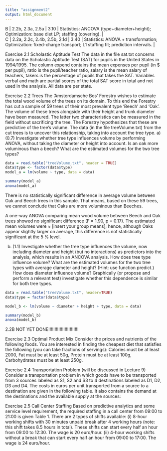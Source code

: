 ```yaml
---
title: "assignment2"
output: html_document
---
```


| B | 2.2b, 2.3a, 2.5a | 3.10 | Statistics: ANCOVA (type+diameter+height); Optimization: base diet LP; staffing (covering). |

| C | 2.2a, 2.2c, 2.4b, 2.5b, 2.1d | 3.40 | Statistics: ANOVA + transformation; Optimization: fixed-charge transport; L1 staffing fit; prediction intervals. |

Exercise 2.1 Scholastic Aptitude Test
The data in the file sat.txt concerns data on the Scholastic Aptitude Test (SAT) for pupils in
the United States in 1994/1995. The column expend contains the mean expenses per pupil (in
$ per pupil), ratio is the pupil/teacher ratio, salary is the mean salary of teachers, takers
is the percentage of pupils that takes the SAT. Variables verbal and math are partial scores
of the total SAT score in total and not used in the analysis. All data are per state.


Exercise 2.2 Trees
The ‘Amsterdamsche Bos’ Forestry wishes to estimate the total wood volume of the trees on
its domain. To this end the Forestry has cut a sample of 59 trees of their most prevalent type
‘Beech’ and ‘Oak’. The volume of these trees alongside with their height and trunk diameter
have been measured. The latter two characteristics can be measured in the field without
sacrificing the tree. The Forestry hypothesizes that these are predictive of the tree’s volume.
The data (in the file treeVolume.txt) from the cut trees is to uncover this relationship, taking
into account the tree type.
a) (0.7) Investigate whether tree type influences volume by performing ANOVA, without
taking the diameter or height into account. Is an oak more voluminous than a beech?
What are the estimated volumes for the two tree types?
```r
data = read.table("treeVolume.txt", header = TRUE)
data$type <- factor(data$type)
model_a = lm(volume ~ type, data = data)

summary(model_a)
anova(model_a)

```
There is no statistically significant difference in average volume between Oak and Beech trees in this sample.
That means, based on these 59 trees, we cannot conclude that Oaks are more voluminous than Beeches.

A one-way ANOVA comparing mean wood volume between Beech and Oak trees showed no significant difference (F = 1.90, p = 0.17).
The estimated mean volumes were ≈ [insert your group means]; hence, although Oaks appear slightly larger on average, this difference is not statistically significant at the 5 % level.

b) (1.1) Investigate whether the tree type influences the volume, now including diameter
and height (but no interactions) as predictors into the analysis, which results in an
ANCOVA analysis. How does tree type influence volume? What are the estimated
volumes for the two tree types with average diameter and height? (Hint: use function
predict.) How does diameter influence volume? Graphically (or propose and perform
a relevant test) investigate whether this dependence is similar for both tree types.

```r
data = read.table("treeVolume.txt", header=TRUE)
data$type = factor(data$type)

model_b <- lm(volume ~ diameter + height + type, data = data)

summary(model_b)
anova(model_b)          
```
2.2B NOT YET DONE!!!!!!!!!!!!!!!!!!!!!!!!



Exercise 2.3 Optimal Product Mix
Consider the prices and nutrients of the following foods.
You are interested in finding the cheapest diet that satisfies the following (you can take
fractions of servings):
Calories must be at least 2000,
Fat must be at least 50g,
Protein must be at least 100g,
Carbohydrates must be at least 250g.


Exercise 2.4 Transportation Problem (will be discussed in Lecture 9)
Consider a transportation problem in which goods have to be transported from 3 sources
labeled as S1, S2 and S3 to 4 destinations labeled as D1, D2, D3 and D4. The costs in euros
per unit transported from a source to a destination are given in the following table. It also
contains the demand at the destinations and the available supply at the sources:


Exercise 2.5 Call Center Staffing
Based on predictive analytics and some service level requirement, the required staffing in a
call center from 09:00 to 21:00 is given Table 1. There are 2 types of shifts available:
(i) 8-hour working shifts with 30 minutes unpaid break after 4 working hours (note: this
shift takes 8.5 hours in total). These shifts can start every half an hour from 09:00 to
12:30. The wage is 20 euro/hour.
(ii) 4-hour working shifts without a break that can start every half an hour from 09:00 to
17:00. The wage is 24 euro/hour.
